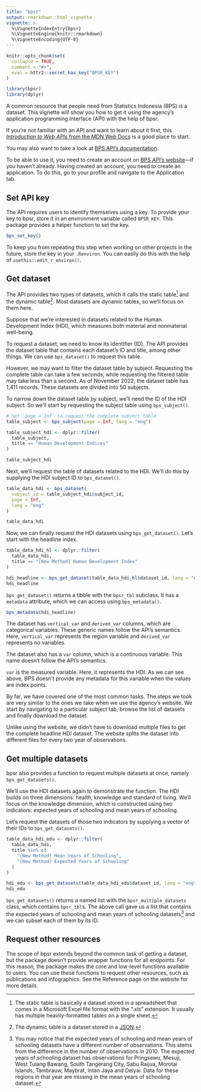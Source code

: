 ```yaml
---
title: "bpsr"
output: rmarkdown::html_vignette
vignette: >
  %\VignetteIndexEntry{bpsr}
  %\VignetteEngine{knitr::rmarkdown}
  %\VignetteEncoding{UTF-8}
---
```


```r
knitr::opts_chunk$set(
  collapse = TRUE,
  comment = "#>",
  eval = httr2::secret_has_key("BPSR_KEY")
)
```

```r
library(bpsr)
library(dplyr)
```

A common resource that people need from Statistics Indonesia (BPS) is a dataset. This vignette will show you how to get it using the agency's application programming interface (API) with the help of bpsr.

If you're not familiar with an API and want to learn about it first, this [*Introduction to Web APIs* from the MDN Web Docs](https://developer.mozilla.org/en-US/docs/Learn/JavaScript/Client-side_web_APIs/Introduction) is a good place to start.

You may also want to take a look at [BPS API's documentation](https://webapi.bps.go.id/documentation/).

To be able to use it, you need to create an account on [BPS API's website](https://webapi.bps.go.id/developer/register)---if you haven't already. Having created an account, you need to create an application. To do this, go to your profile and navigate to the Application tab.


## Set API key

The API requires users to identify themselves using a key. To provide your key to bpsr, store it in an environment variable called `BPSR_KEY`. This package provides a helper function to set the key.

```r
bps_set_key()
```

To keep you from repeating this step when working on other projects in the future, store the key in your `.Renviron`. You can easily do this with the help of `usethis::edit_r_environ()`.


## Get dataset

The API provides two types of datasets, which it calls the static table^[The static table is basically a dataset stored in a spreadsheet that comes in a Microsoft Excel file format with the ".xls" extension. It usually has multiple heavily-formatted tables on a single sheet.] and the dynamic table^[The dynamic table is a dataset stored in a [JSON](https://developer.mozilla.org/en-US/docs/Glossary/JSON).]. Most datasets are dynamic tables, so we'll focus on them here.

Suppose that we're interested in datasets related to the Human Development Index (HDI), which measures both material and nonmaterial well-being.

To request a dataset, we need to know its identifier (ID). The API provides the dataset table that contains each dataset's ID and title, among other things. We can use `bps_dataset()` to request this table.

However, we may want to filter the dataset table by subject. Requesting the complete table can take a few seconds, while requesting the filtered table may take less than a second. As of November 2022, the dataset table has 1,411 records. These datasets are divided into 50 subjects.

To narrow down the dataset table by subject, we'll need the ID of the HDI subject. So we'll start by requesting the subject table using `bps_subject()`.

```r
# Set `page = Inf` to request the complete subject table
table_subject <- bps_subject(page = Inf, lang = "eng")

table_subject_hdi <- dplyr::filter(
  table_subject, 
  title == "Human Development Indices"
)

table_subject_hdi
```

Next, we'll request the table of datasets related to the HDI. We'll do this by supplying the HDI subject ID to `bps_dataset()`.

```r
table_data_hdi <- bps_dataset(
  subject_id = table_subject_hdi$subject_id, 
  page = Inf,
  lang = "eng"
)

table_data_hdi
```

Now, we can finally request the HDI datasets using `bps_get_dataset()`. Let's start with the headline index.

```r
table_data_hdi_hl <- dplyr::filter(
  table_data_hdi, 
  title == "[New Method] Human Development Index"
)

hdi_headline <- bps_get_dataset(table_data_hdi_hl$dataset_id, lang = "eng")
hdi_headline
```

`bps_get_dataset()` returns a tibble with the `bpsr_tbl` subclass. It has a `metadata` attribute, which we can access using `bps_metadata()`.

```r
bps_metadata(hdi_headline)
```

The dataset has `vertical_var` and `derived_var` columns, which are categorical variables. These generic names follow the API's semantics. Here, `vertical_var` represents the region variable and `derived_var` represents no variables.

The dataset also has a `var` column, which is a continuous variable. This name doesn't follow the API's semantics. 

`var` is the measured variable. Here, it represents the HDI. As we can see above, BPS doesn't provide any metadata for this variable when the values are index points.

By far, we have covered one of the most common tasks. The steps we took are very similar to the ones we take when we use the agency's website. We start by navigating to a particular subject tab, browse the list of datasets and finally download the dataset. 

Unlike using the website, we didn't have to download multiple files to get the complete headline HDI dataset. The website splits the dataset into different files for every two year of observations.


## Get multiple datasets

bpsr also provides a function to request multiple datasets at once, namely `bps_get_datasets()`.

We'll use the HDI datasets again to demonstrate the function. The HDI builds on three dimensions: health, knowledge and standard of living. We'll focus on the knowledge dimension, which is constructed using two indicators: expected years of schooling and mean years of schooling.

Let's request the datasets of those two indicators by supplying a vector of their IDs to `bps_get_datasets()`.

```r
table_data_hdi_edu <- dplyr::filter(
  table_data_hdi,
  title %in% c(
    "[New Method] Mean Years of Schooling",
    "[New Method] Expected Years of Schooling"
  )
)

hdi_edu <- bps_get_datasets(table_data_hdi_edu$dataset_id, lang = "eng")
hdi_edu
```

`bps_get_datasets()` returns a named list with the `bpsr_multiple_datasets` class, which contains `bpsr_tbl`s. The above call gave us a list that contains the expected years of schooling and mean years of schooling datasets^[You may notice that the expected years of schooling and mean years of schooling datasets have a different number of observations. This stems from the difference in the number of observations in 2010. The expected years of schooling dataset has observations for Pringsewu, Mesuji, West Tulang Bawang, South Tangerang City, Sabu Raijua, Morotai Islands, Tambrauw, Maybrat, Intan Jaya and Deiyai. Data for these regions in that year are missing in the mean years of schooling dataset.] and we can subset each of them by its ID.


## Request other resources

The scope of bpsr extends beyond the common task of getting a dataset, but the package doesn't provide wrapper functions for all endpoints. For this reason, the package makes the core and low-level functions available to users. You can use these functions to request other resources, such as publications and infographics. See the Reference page on the website for more details.
